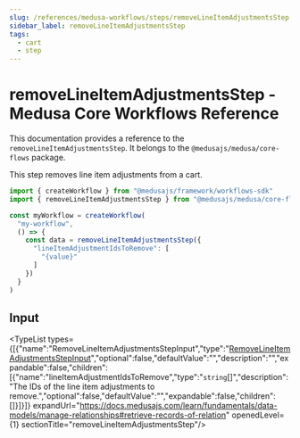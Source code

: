 ```yaml
---
slug: /references/medusa-workflows/steps/removeLineItemAdjustmentsStep
sidebar_label: removeLineItemAdjustmentsStep
tags:
  - cart
  - step
---
```



# removeLineItemAdjustmentsStep - Medusa Core Workflows Reference

This documentation provides a reference to the `removeLineItemAdjustmentsStep`. It belongs to the `@medusajs/medusa/core-flows` package.

This step removes line item adjustments from a cart.

```ts title="src/workflows/my-workflow.ts"
import { createWorkflow } from "@medusajs/framework/workflows-sdk"
import { removeLineItemAdjustmentsStep } from "@medusajs/medusa/core-flows"

const myWorkflow = createWorkflow(
  "my-workflow",
  () => {
    const data = removeLineItemAdjustmentsStep({
      "lineItemAdjustmentIdsToRemove": [
        "{value}"
      ]
    })
  }
)
```
  

## Input

<TypeList types={[{"name":"RemoveLineItemAdjustmentsStepInput","type":"[RemoveLineItemAdjustmentsStepInput](../../../../interfaces/core_flows.RemoveLineItemAdjustmentsStepInput/page.mdx)","optional":false,"defaultValue":"","description":"","expandable":false,"children":[{"name":"lineItemAdjustmentIdsToRemove","type":"`string`[]","description":"The IDs of the line item adjustments to remove.","optional":false,"defaultValue":"","expandable":false,"children":[]}]}]} expandUrl="https://docs.medusajs.com/learn/fundamentals/data-models/manage-relationships#retrieve-records-of-relation" openedLevel={1} sectionTitle="removeLineItemAdjustmentsStep"/>
